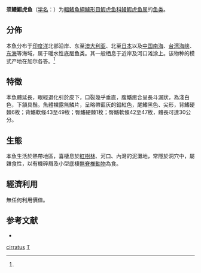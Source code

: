 {{Speciesbox
| taxon = Taenioides cirratus
| status = NE
| status_system = IUCN3.1
| binomial_authority = Blyth, 1860<ref name='id8416'>{{cite web| url =http://www.bioinfo.cn/db05/BjdwSpecies.php?action=view&id=8416| title =须鳗鰕虎鱼| work =中国动物物种编目数据库| publisher =中国科学院微生物研究所| author =中国科学院动物研究所| accessdate =2009-04-16| deadurl =yes| archiveurl =https://web.archive.org/web/20160305073342/http://www.bioinfo.cn/db05/BjdwSpecies.php?action=view&id=8416| archivedate =2016-03-05}}</ref>
| synonyms = *''Amblyopus brachygaster''<br /><small>Günther, 1861</small>
*''Amblyopus cirratus''<br /><small>Blyth, 1860</small>
*''Gobioides cirratus''<br /><small>Blyth, 1860</small>
*''Taenioides brachygaster''<br /><small>Günther, 1861</small>
*''Taenioides snyderi''<br /><small>Jordan & Hubbs, 1925</small>
}}

'''须鳗鰕虎鱼'''（[[学名|学名]]：{{lang|la|''Taenioides cirratus''}}）为[[輻鰭魚綱|輻鰭魚綱]][[鱸形目|鱸形目]][[鰕虎鱼科|鰕虎鱼科]][[鳗鰕虎鱼属|鳗鰕虎鱼属]]的[[鱼类|鱼类]]。

==分佈==
本魚分布于[[印度洋|印度洋]]北部沿岸、东至[[澳大利亚|澳大利亚]]、北至[[日本|日本]]以及[[中国|中国]][[南海|南海]]、[[台湾海峡|台湾海峡]]、[[东海|东海]]等海域，属于暖水性底层鱼类。其一般栖息于近岸及河口滩涂上。该物种的模式产地在加尔各答。<ref name='id8416'/>

==特徵==
本魚體延長，眼經退化引於皮下，口裂幾乎垂直，腹鰭癒合呈長斗漏狀，為淺白色，下頷具鬚。魚體裸露無鱗片，呈略帶藍灰的鉛紅色，尾鰭黑色、尖形，背鰭硬棘6枚；背鰭軟條43至49枚；臀鰭硬棘1枚；臀鰭軟條42至47枚，體長可達30公分。

==生態==
本魚生活於熱帶地區，喜棲息於[[紅樹林|紅樹林]]、河口、內灣的泥灘地，常隱於洞穴中，屬雜食性，以有機碎屑及小型底棲[[無脊椎動物|無脊椎動物]]為食。

==經濟利用==
無任何利用價值。

== 参考文献 ==
{{reflist}}
*{{FishBase_species|genus=Taenioides|species=cirratus|year=2011|month=12}}

{{taxonbar}}
[[Category:鰕虎鱼属|cirratus]]
[[Category:1860年描述的魚類|T]]